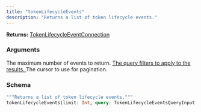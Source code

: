 ```yaml
---
title: "tokenLifecycleEvents"
description: "Returns a list of token lifecycle events."
---
```


**Returns:** [TokenLifecycleEventConnection](/api-reference/types/tokenlifecycleeventconnection)

### Arguments

<ResponseField name="limit" type="Int">
  The maximum number of events to return.
</ResponseField>

<a href="/api-reference/types/tokenlifecycleeventsqueryinput">
  <ResponseField name="query" type="TokenLifecycleEventsQueryInput!" required>
    The query filters to apply to the results.
  </ResponseField>
</a>

<ResponseField name="cursor" type="String">
  The cursor to use for pagination.
</ResponseField>

### Schema


```graphql 
"""Returns a list of token lifecycle events."""
tokenLifecycleEvents(limit: Int, query: TokenLifecycleEventsQueryInput!, cursor: String): TokenLifecycleEventConnection
```
